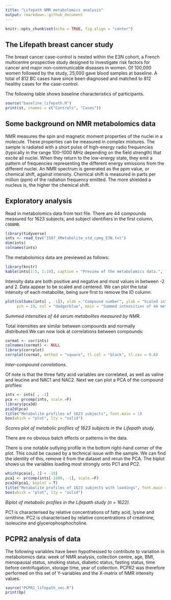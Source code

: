 ```yaml
---
title: "Lifepath NMR metabolomics analysis"
output: rmarkdown::github_document
---
```


```r
knitr::opts_chunk$set(echo = TRUE, fig.align = "center")
```

## The Lifepath breast cancer study

The breast cancer case-control is nested within the E3N cohort, a French multicentre prospective study designed to investigate risk factors for cancer and major non-communicable diseases in women. Of 100,000 women followed by the study, 25,000 gave blood samples at baseline. A total of 812 BC cases have since been diagnosed and matched to 812 healthy cases for the case-control.

The following table shows baseline characteristics of participants.

```r
source("baseline_lifepath.R")
print(st, cnames = c("Controls", "Cases"))
```

## Some background on NMR metabolomics data

NMR measures the spin and magnetic moment properties of the nuclei in a molecule. These properties can be measured in complex mixtures. The sample is radiated with a short pulse of high-energy radio frequencies (typically in the range 100–1000 MHz depending on the field strength) that excite all nuclei. When they return to the low-energy state, they emit a pattern of frequencies representing the different energy emissions from the different nuclei. An NMR spectrum is generated as the ppm value, or chemical shift, against intensity. Chemical shift is measured in parts per million (ppm) of the radiation frequency emitted. The more shielded a nucleus is, the higher the chemical shift.

## Exploratory analysis

Read in metabolomics data from text file. There are 44 compounds measured for 1623 subjects, and subject identifiers in the first column, `CODBMB`.

```r
library(tidyverse)
ints <- read_tsv("1507_XMetabolite_std_cpmg_E3N.txt")
dim(ints)
colnames(ints)
```

The metabolomics data are previewed as follows:

```r
library(knitr)
kable(ints[1:5, 1:10], caption = "Preview of the metabolomics data.", format = "rmarkdown")
```

Intensity data are both positive and negative and most values in between -2 and 2. Data appear to be scaled and centered.
We can plot the total intensity of each metabolite, being sure first to remove the ID column:

```r
plot(colSums(ints[ , -1]), xlab = "Compound number", ylab = "Scaled intensity",
     pch = 19, col = "dodgerblue", main = "Summed intensities of 44 metabolites", font.main = 1)
```

_Summed intensities of 44 serum metabolites measured by NMR._

Total intensities are similar between compounds and normally distributed.We can now look at correlations between compounds:

```r
cormat <- cor(ints)
colnames(cormat) <- NULL
library(corrplot)
corrplot(cormat, method = "square", tl.col = "black", tl.cex = 0.8)
```

_Inter-compound correlations._

Of note is that the three fatty acid variables are correlated, as well as valine and leucine and NAC1 and NAC2.
Next we can plot a PCA of the compound profiles:

```r
ints <- ints[ , -1]
pca <- prcomp(ints, scale.=F)
library(pca3d)
pca2d(pca)
title("Metabolite profiles of 1623 subjects", font.main = 1)
box(which = "plot", lty = "solid")
```

_Scores plot of metabolic profiles of 1623 subjects in the Lifepath study._

There are no obvious batch effects or patterns in the data.

There is one notable outlying profile in the bottom right-hand corner of the plot. This could be caused by a technical issue with the sample. We can find the identity of this, remove it from the dataset and rerun the PCA. The biplot shows us the variables loading most strongly onto PC1 and PC2.

```r
which(pca$x[, 2] < -10)
pca1 <- prcomp(ints[-1409, -1], scale.=F)
pca2d(pca1, biplot = T)
title("Metabolite profiles of 1623 subjects with loadings", font.main = 1)
box(which = "plot", lty = "solid")
```

_Biplot of metabolic profiles in the Lifepath study (n = 1622)._

PC1 is characterised by relative concentrations of fatty acid, lysine and ornithine. PC2 is characterised by relative concentrations of creatinine, isoleucine and glycerophosphocholine.

## PCPR2 analysis of data

The following variables have been hypothesised to contribute to variation in metabolomics data: week of NMR analysis, collection centre, age, BMI, menopausal status, smoking status, diabetic status, fasting status, time before centrifugation, storage time, year of collection. PCPR2 was therefore performed on this set of Y-variables and the X-matrix of NMR intensity values.

```r
source("PCPR2_lifepath_vec.R")
print(bp)
```


